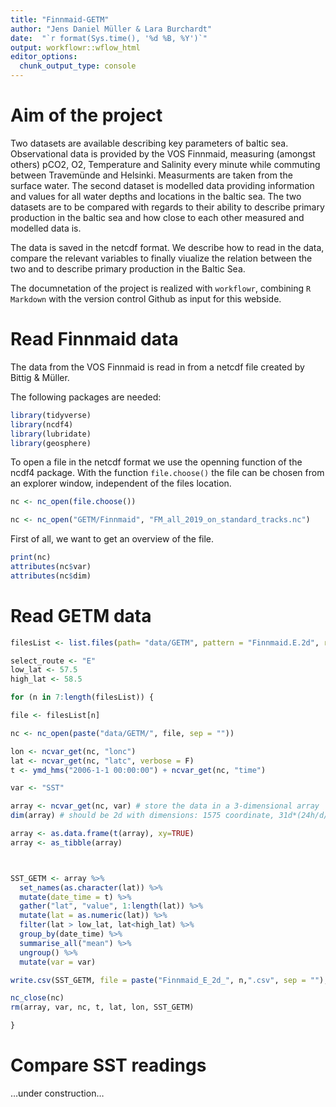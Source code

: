 ```yaml
---
title: "Finnmaid-GETM"
author: "Jens Daniel Müller & Lara Burchardt"
date:  "`r format(Sys.time(), '%d %B, %Y')`"
output: workflowr::wflow_html
editor_options:
  chunk_output_type: console
---
```


# Aim of the project

Two datasets are available describing key parameters of baltic sea. Observational data is provided by the VOS Finnmaid, measuring (amongst others) pCO2, O2, Temperature and Salinity every minute while commuting between Travemünde and Helsinki. Measurments are taken from the surface water. 
The second dataset is modelled data providing information and values for all water depths and locations in the baltic sea. 
The two datasets are to be compared with regards to their ability to describe primary production in the baltic sea and how close to each other measured and modelled data is.

The data is saved in the netcdf format. We describe how to read in the data, compare the relevant variables to finally viualize the relation between the two and to describe primary production in the Baltic Sea.

The documnetation of the project is realized with `workflowr`, combining `R Markdown` with the version control Github as input for this webside. 

# Read Finnmaid data

The data from the VOS Finnmaid is read in from a netcdf file created by Bittig & Müller.

The following packages are needed: 

```r
library(tidyverse)
library(ncdf4)
library(lubridate)
library(geosphere)
```

To open a file in the netcdf format we use the openning function of the ncdf4 package. With the function `file.choose()` the file can be chosen from an explorer window, independent of the files location.

```r
nc <- nc_open(file.choose())
```

```r

nc <- nc_open("GETM/Finnmaid", "FM_all_2019_on_standard_tracks.nc")
```

First of all, we want to get an overview of the file.

```r
print(nc)
attributes(nc$var)
attributes(nc$dim)
```

# Read GETM data

```r

filesList <- list.files(path= "data/GETM", pattern = "Finnmaid.E.2d", recursive = TRUE)
```

```r

select_route <- "E"
low_lat <- 57.5
high_lat <- 58.5

```


```r

for (n in 7:length(filesList)) {

file <- filesList[n]

nc <- nc_open(paste("data/GETM/", file, sep = ""))

lon <- ncvar_get(nc, "lonc")
lat <- ncvar_get(nc, "latc", verbose = F)
t <- ymd_hms("2006-1-1 00:00:00") + ncvar_get(nc, "time")

var <- "SST"

array <- ncvar_get(nc, var) # store the data in a 3-dimensional array
dim(array) # should be 2d with dimensions: 1575 coordinate, 31d*(24h/d/3h)=248 time steps

array <- as.data.frame(t(array), xy=TRUE)
array <- as_tibble(array)



SST_GETM <- array %>%
  set_names(as.character(lat)) %>%
  mutate(date_time = t) %>%
  gather("lat", "value", 1:length(lat)) %>%
  mutate(lat = as.numeric(lat)) %>%
  filter(lat > low_lat, lat<high_lat) %>%
  group_by(date_time) %>%
  summarise_all("mean") %>%
  ungroup() %>%
  mutate(var = var)

write.csv(SST_GETM, file = paste("Finnmaid_E_2d_", n,".csv", sep = ""), row.names= F, quote = F)

nc_close(nc)
rm(array, var, nc, t, lat, lon, SST_GETM)

}
```



# Compare SST readings

...under construction...
